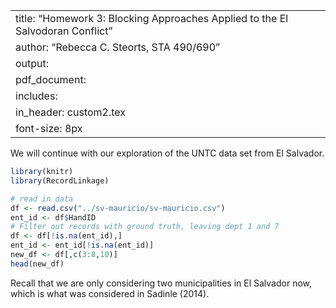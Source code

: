 
---
title: "Homework 3: Blocking Approaches Applied to the El Salvodoran Conflict "
author: "Rebecca C. Steorts, STA 490/690"
output: 
     pdf_document:
      includes: 
          in_header: custom2.tex
font-size: 8px
---

\textbf{Total points on assignment: 5 (reproducibility) + 10 points for the assignment.}

\section*{El Salvador Civil War}

We will continue with our exploration of the UNTC data set from El Salvador. 

```r
library(knitr)
library(RecordLinkage)
```

```r
# read in data
df <- read.csv("../sv-mauricio/sv-mauricio.csv")
ent_id <- df$HandID
# Filter out records with ground truth, leaving dept 1 and 7
df <- df[!is.na(ent_id),]
ent_id <- ent_id[!is.na(ent_id)]
new_df <- df[,c(3:8,10)]
head(new_df)
```


Recall that we are only considering two municipalities in El Salvador now, which is what was considered in Sadinle (2014). 

\section*{Blocking applied to the El Salvadoran conflict}

\textbf{In this assignment, you should explore deterministic and probablistic blocking methods and how these work on the El Salvadoran data set. Find at least one deterministic and probabilistic blocking criterion that seems suitable for this data set. Illustrate its effectiveness on the data using the reduction ratio, precision, and recall. Utilize other vizualiations that might also help you in explaining your results. How would you use these blocking methods to remove duplicate records in the data set?}




